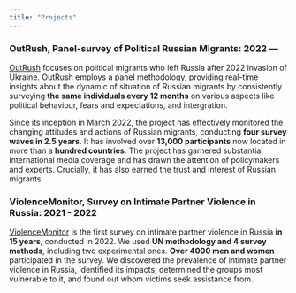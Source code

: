 ```yaml
---
title: "Projects"
---
```


<!-- This css code to control size of the page title. Here it is 0 to make it invisible -->

```{=html}
<style>
.title {
  font-size: 0px;
}
</style>
```

### OutRush, Panel-survey of Political Russian Migrants: 2022 ---

[OutRush](https://outrush.io/eng) focuses on political migrants who left Russia after 2022 invasion of Ukraine. OutRush employs a panel methodology, providing real-time insights about the dynamic of situation of Russian migrants by consistently surveying **the same individuals every 12 months** on various aspects like political behaviour, fears and expectations, and intergration.\

Since its inception in March 2022, the project has effectively monitored the changing attitudes and actions of Russian migrants, conducting **four survey waves in 2.5 years**. It has involved over **13,000 participants** now located in more than a **hundred countries**. The project has garnered substantial international media coverage and has drawn the attention of policymakers and experts. Crucially, it has also earned the trust and interest of Russian migrants.

### ViolenceMonitor, Survey on Intimate Partner Violence in Russia: 2021 - 2022

[ViolenceMonitor](https://violencemonitor.org/) is the first survey on intimate partner violence in Russia **in 15 years**, conducted in 2022. We used **UN methodology and 4 survey methods**, including two experimental ones. **Over 4000 men and women** participated in the survey. We discovered the prevalence of intimate partner violence in Russia, identified its impacts, determined the groups most vulnerable to it, and found out whom victims seek assistance from.
